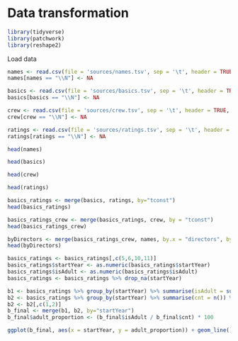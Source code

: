 # Data transformation


```r
library(tidyverse)
library(patchwork)
library(reshape2)
```

Load data
```r
names <- read.csv(file = 'sources/names.tsv', sep = '\t', header = TRUE, fill = TRUE, na.strings = "NA")
names[names == "\\N"] <- NA

basics <- read.csv(file = 'sources/basics.tsv', sep = '\t', header = TRUE, fill = TRUE, na.strings = "NA")
basics[basics == "\\N"] <- NA

crew <- read.csv(file = 'sources/crew.tsv', sep = '\t', header = TRUE, fill = TRUE, na.strings = "NA")
crew[crew == "\\N"] <- NA

ratings <- read.csv(file = 'sources/ratings.tsv', sep = '\t', header = TRUE, fill = TRUE, na.strings = "NA")
ratings[ratings == "\\N"] <- NA
```



```r
head(names)
```
```r
head(basics)
```

```r
head(crew)
```

```r
head(ratings)
```

```r
basics_ratings <- merge(basics, ratings, by="tconst")
head(basics_ratings)
```

```r
basics_ratings_crew <- merge(basics_ratings, crew, by = "tconst")
head(basics_ratings_crew)
```

```r
byDirectors <- merge(basics_ratings_crew, names, by.x = "directors", by.y = "nconst")
head(byDirectors)
```

```r
basics_ratings <- basics_ratings[,c(5,6,10,11)]
basics_ratings$startYear <- as.numeric(basics_ratings$startYear)
basics_ratings$isAdult <- as.numeric(basics_ratings$isAdult)
basics_ratings <- basics_ratings %>% drop_na(startYear)
```

```r
b1 <- basics_ratings %>% group_by(startYear) %>% summarise(isAdult = sum(isAdult))
b2 <- basics_ratings %>% group_by(startYear) %>% summarise(cnt = n()) %>% mutate(freq = round(cnt / sum(cnt), 3)) %>% arrange(desc(freq))
b2 <- b2[,c(1,2)]
b_final <- merge(b1, b2, by="startYear")
b_final$adult_proportion <- (b_final$isAdult / b_final$cnt) * 100
```

```r
ggplot(b_final, aes(x = startYear, y = adult_proportion)) + geom_line() + scale_x_continuous(breaks = seq(1800, 2021, 3)) + theme(axis.text.x = element_text(angle = 90, vjust = 0.5, hjust=1))
```